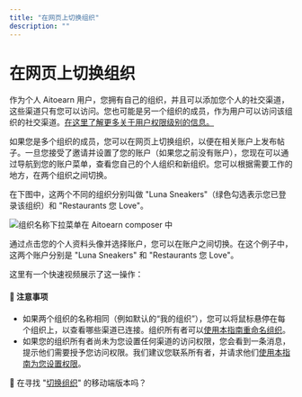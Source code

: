 ```yaml
---
title: "在网页上切换组织"
description: ""
---
```


# 在网页上切换组织

作为个人 Aitoearn 用户，您拥有自己的组织，并且可以添加您个人的社交渠道，这些渠道只有您可以访问。您也可能是另一个组织的成员，作为用户可以访问该组织的社交渠道。[在这里了解更多关于用户权限级别的信息。](https://aitoearn.帮助scoutdocs.com/article/674-getting-started-as-a-用户-在-an-组织)

如果您是多个组织的成员，您可以在网页上切换组织，以便在相关账户上发布帖子。一旦您接受了邀请并设置了您的账户（如果您之前没有账户），您现在可以通过导航到您的账户菜单，查看您自己的个人组织和新组织。您可以根据需要工作的地方，在两个组织之间切换。

在下图中，这两个不同的组织分别叫做 "Luna Sneakers"（绿色勾选表示您已登录该组织）和 "Restaurants 您 Love"。

![组织名称下拉菜单在 Aitoearn composer 中](//d33v4339jhl8k0.cloudfront.net/docs/assets/64cb6cf86d4a3e191f237e66/图片s/65149919f8eafb48f4e81327/img-1703224-1695848728-1002742817.png)

通过点击您的个人资料头像并选择账户，您可以在账户之间切换。在这个例子中，这两个账户分别是 "Luna Sneakers" 和 "Restaurants 您 Love"。

这里有一个快速视频展示了这一操作：

#### 📝 注意事项
- 如果两个组织的名称相同（例如默认的“我的组织”），您可以将鼠标悬停在每个组织上，以查看哪些渠道已连接。组织所有者可以[使用本指南重命名组织](https://aitoearn.帮助scoutdocs.com/article/669-renaming-您的-aitoearn-组织)。
- 如果您的组织所有者尚未为您设置任何渠道的访问权限，您会看到一条消息，提示他们需要授予您访问权限。我们建议您联系所有者，并请求他们[使用本指南为您设置权限](https://aitoearn.帮助scoutdocs.com/article/670-添加ing-用户s-和-setting-up-权限s-在-您的-组织)。

📝 在寻找 "[切换组织](https://支持.aitoearn.com//支持.aitoearn.com/article/626-switching-组织s-在-the-aitoearn-移动端-应用)" 的移动端版本吗？
